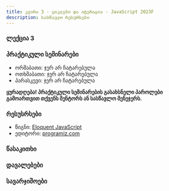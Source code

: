 ```yaml
---
title: კვირა 3 - ციკლები და იტერაცია - JavaScript 2023F
description: სასწავლო რესურსები
---
```



### ლექცია 3


### პრაქტიკული სემინარები
- ორშაბათი: ჯერ არ ჩატარებულა
- ოთხშაბათი: ჯერ არ ჩატარებულა
- პარასკევი: ჯერ არ ჩატარებულა

**ყურადღება! პრაქტიკული სემინარების გასახსნელი პაროლები გამოართვით თქვენს მენტორს ან სასწავლო მენეჯერს.**

### რესუსრსები
- წიგნი: [Eloquent JavaScript](https://eloquentjavascript.net/)
- ედიტორი: [programiz.com](https://www.programiz.com/javascript/online-compiler/)

### წასაკითხი

### დავალებები

### სავარჯიშოები